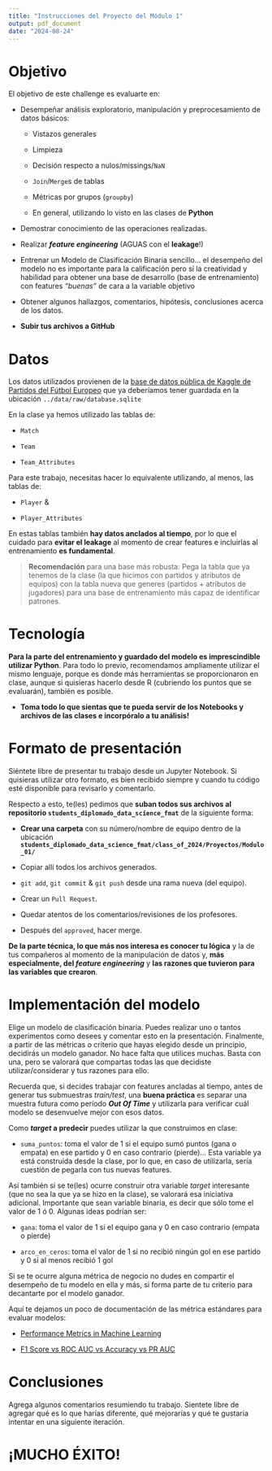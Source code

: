 ```yaml
---
title: "Instrucciones del Proyecto del Módulo 1"
output: pdf_document
date: "2024-08-24"
---
```



# Objetivo

El objetivo de este challenge es evaluarte en:

- Desempeñar análisis exploratorio, manipulación y preprocesamiento de datos básicos:
    
    - Vistazos generales
    
    - Limpieza
    
    - Decisión respecto a nulos/missings/`NaN`
    
    - `Join`/`Merge`s de tablas
    
    - Métricas por grupos (`groupby`)
    
    - En general, utilizando lo visto en las clases de **Python**
    
- Demostrar conocimiento de las operaciones realizadas.

- Realizar ***feature engineering*** (AGUAS con el **leakage**!)

- Entrenar un Modelo de Clasificación Binaria sencillo... el desempeño del modelo no es importante para la calificación pero sí la creatividad y habilidad para obtener una base de desarrollo (base de entrenamiento) con features *"buenas"* de cara a la variable objetivo

- Obtener algunos hallazgos, comentarios, hipótesis, conclusiones acerca de los datos.

- **Subir tus archivos a GitHub**

# Datos
Los datos utilizados provienen de la [base de datos pública de Kaggle de Partidos del Fútbol Europeo](https://www.kaggle.com/datasets/hugomathien/soccer) que ya deberíamos tener guardada en la ubicación `../data/raw/database.sqlite`

En la clase ya hemos utilizado las tablas de:

- `Match`

- `Team`

- `Team_Attributes`

Para este trabajo, necesitas hacer lo equivalente utilizando, al menos, las tablas de:

- `Player` &

- `Player_Attributes`

En estas tablas también **hay datos anclados al tiempo**, por lo que el cuidado para **evitar el leakage** al momento de crear features e incluirlas al entrenamiento **es fundamental**.

> **Recomendación** para una base más robusta: Pega la tabla que ya tenemos de la clase (la que hicimos con partidos y atributos de equipos) con la tabla nueva que generes (partidos + atributos de jugadores) para una base de entrenamiento más capaz de identificar patrones.

# Tecnología
**Para la parte del entrenamiento y guardado del modelo es imprescindible utilizar Python**. Para todo lo previo, recomendamos ampliamente utilizar el mismo lenguaje, porque es donde más herramientas se proporcionaron en clase, aunque si quisieras hacerlo desde R (cubriendo los puntos que se evaluarán), también es posible.

- **Toma todo lo que sientas que te pueda servir de los Notebooks y archivos de las clases e incorpóralo a tu análisis!**

# Formato de presentación
Siéntete libre de presentar tu trabajo desde un Jupyter Notebook. Si quisieras utilizar otro formato, es bien recibido siempre y cuando tu código esté disponible para revisarlo y comentarlo.

Respecto a esto, te(les) pedimos que **suban todos sus archivos al repositorio `students_diplomado_data_science_fmat`** de la siguiente forma:

- **Crear una carpeta** con su número/nombre de equipo dentro de la ubicación **`students_diplomado_data_science_fmat/class_of_2024/Proyectos/Modulo_01/`**

- Copiar allí todos los archivos generados.

-  `git add`, `git commit` & `git push` desde una rama nueva (del equipo).
  
- Crear un `Pull Request`.
 
- Quedar atentos de los comentarios/revisiones de los profesores.
  
- Después del `approved`, hacer merge.

**De la parte técnica, lo que más nos interesa es conocer tu lógica** y la de tus compañeros al momento de la manipulación de datos y, **más especialmente, del *feature engineering*** y **las razones que tuvieron para las variables que crearon**.

# Implementación del modelo
Elige un modelo de clasificación binaria. Puedes realizar uno o tantos experimentos como desees y comentar esto en la presentación. Finalmente, a partir de las métricas o criterio que hayas elegido desde un principio, decidirás un modelo ganador. No hace falta que utilices muchas. Basta con una, pero se valorará que compartas todas las que decidiste utilizar/considerar y tus razones para ello.

Recuerda que, si decides trabajar con features ancladas al tiempo, antes de generar tus submuestras *train/test*, una **buena práctica** es separar una muestra futura como período ***Out Of Time*** y utilizarla para verificar cuál modelo se desenvuelve mejor con esos datos.

Como ***target* a predecir** puedes utilizar la que construimos en clase:

- `suma_puntos`: toma el valor de 1 si el equipo sumó puntos (gana o empata) en ese partido y 0 en caso contrario (pierde)... Esta variable ya está construida desde la clase, por lo que, en caso de utilizarla, sería cuestión de pegarla con tus nuevas features.

Así también si se te(les) ocurre construir otra variable *target* interesante (que no sea la que ya se hizo en la clase), se valorará esa iniciativa adicional. Importante que sean variable binaria, es decir que sólo tome el valor de 1 ó 0. Algunas ideas podrían ser:

- `gana`: toma el valor de 1 si el equipo gana y 0 en caso contrario (empata o pierde)
  
- `arco_en_ceros`: toma el valor de 1 si no recibió ningún gol en ese partido y 0 si al menos recibió 1 gol

Si se te ocurre alguna métrica de negocio no dudes en compartir el desempeño de tu modelo en ella y más, si forma parte de tu criterio para decantarte por el modelo ganador.

Aquí te dejamos un poco de documentación de las métrica estándares para evaluar modelos:

- [Performance Metrics in Machine Learning](https://neptune.ai/blog/performance-metrics-in-machine-learning-complete-guide)

- [F1 Score vs ROC AUC vs Accuracy vs PR AUC](https://neptune.ai/blog/f1-score-accuracy-roc-auc-pr-auc)

# Conclusiones
Agrega algunos comentarios resumiendo tu trabajo. Sientete libre de agregar qué es lo que harías diferente, qué mejorarías y qué te gustaría intentar en una siguiente iteración.


# **¡MUCHO ÉXITO!**
